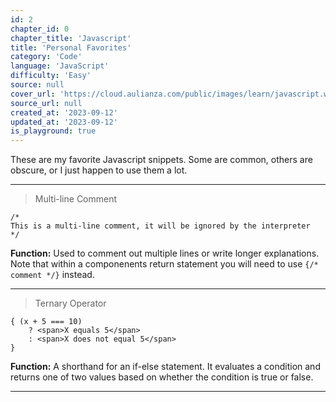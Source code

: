 ```yaml
---
id: 2
chapter_id: 0
chapter_title: 'Javascript'
title: 'Personal Favorites'
category: 'Code'
language: 'JavaScript'
difficulty: 'Easy'
source: null
cover_url: 'https://cloud.aulianza.com/public/images/learn/javascript.webp'
source_url: null
created_at: '2023-09-12'
updated_at: '2023-09-12'
is_playground: true
---
```


These are my favorite Javascript snippets. Some are common, others are obscure, or I just happen to use them a lot.

---

> Multi-line Comment
```
/*
This is a multi-line comment, it will be ignored by the interpreter
*/
```
**Function:** Used to comment out multiple lines or write longer explanations. Note that within a componenents return statement you will need to use `{/* comment */}` instead.

---

> Ternary Operator
```
{ (x + 5 === 10)
    ? <span>X equals 5</span>
    : <span>X does not equal 5</span> 
}
```
**Function:** A shorthand for an if-else statement. It evaluates a condition and returns one of two values based on whether the condition is true or false.

---